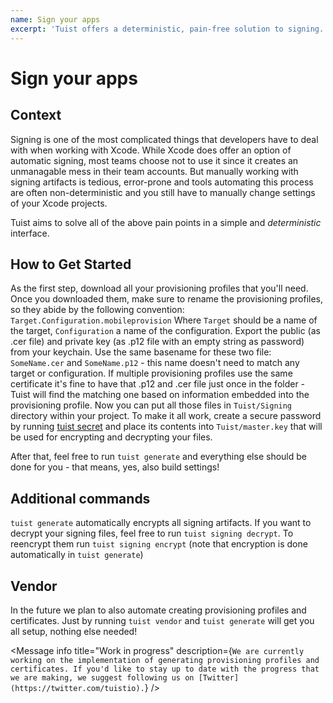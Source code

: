 ```yaml
---
name: Sign your apps
excerpt: 'Tuist offers a deterministic, pain-free solution to signing. Read on if you would like to learn more about how it works and how you can set it up.'
---
```


# Sign your apps

## Context

Signing is one of the most complicated things that developers have to deal with
when working with Xcode. While Xcode does offer an option of automatic signing,
most teams choose not to use it since it creates an unmanagable mess in their team accounts.
But manually working with signing artifacts is tedious, error-prone and tools
automating this process are often non-deterministic and you still have to manually change
settings of your Xcode projects.

Tuist aims to solve all of the above pain points in a simple and _deterministic_ interface.

## How to Get Started

As the first step, download all your provisioning profiles that you'll need.
Once you downloaded them, make sure to rename the provisioning profiles, so they abide by the following convention:
`Target.Configuration.mobileprovision`
Where `Target` should be a name of the target, `Configuration` a name of the configuration. 
Export the public (as .cer file) and private key (as .p12 file with an empty string as password) from your keychain. Use the same basename for these two file: `SomeName.cer` and `SomeName.p12` - this name doesn't need to match any target or configuration.
If multiple provisioning profiles use the same certificate it's fine to have that .p12 and .cer file just once in the folder - Tuist will find the matching one based on information embedded into the provisioning profile.
Now you can put all those files in `Tuist/Signing` directory within your project.
To make it all work, create a secure password by running [tuist secret](/docs/commands/secret/) and place its contents into `Tuist/master.key` that will be used
for encrypting and decrypting your files.

After that, feel free to run `tuist generate` and everything else should be done for you -
that means, yes, also build settings!

## Additional commands

`tuist generate` automatically encrypts all signing artifacts.
If you want to decrypt your signing files,
feel free to run `tuist signing decrypt`.
To reencrypt them run `tuist signing encrypt` (note that encryption is done automatically in `tuist generate`)

## Vendor

In the future we plan to also automate creating provisioning profiles and certificates.
Just by running `tuist vendor` and `tuist generate` will get you all setup,
nothing else needed!

<Message
  info
  title="Work in progress"
  description={`We are currently working on the implementation of generating provisioning profiles and certificates. If you'd like to stay up to date with the progress that we are making, we suggest following us on [Twitter](https://twitter.com/tuistio).`}
/>
